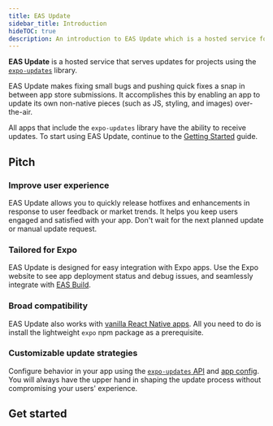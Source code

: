 ```yaml
---
title: EAS Update
sidebar_title: Introduction
hideTOC: true
description: An introduction to EAS Update which is a hosted service for projects using the expo-updates library.
---
```




**EAS Update** is a hosted service that serves updates for projects using the [`expo-updates`](/versions/latest/sdk/updates) library.

EAS Update makes fixing small bugs and pushing quick fixes a snap in between app store submissions. It accomplishes this by enabling an app to update its own non-native pieces (such as JS, styling, and images) over-the-air.

All apps that include the `expo-updates` library have the ability to receive updates. To start using EAS Update, continue to the [Getting Started](/eas-update/getting-started) guide.

## Pitch

### Improve user experience

EAS Update allows you to quickly release hotfixes and enhancements in response to user feedback or market trends. It helps you keep users engaged and satisfied with your app. Don't wait for the next planned update or manual update request.

### Tailored for Expo

EAS Update is designed for easy integration with Expo apps. Use the Expo website to see app deployment status and debug issues, and seamlessly integrate with [EAS Build](/build/introduction/).

### Broad compatibility

EAS Update also works with [vanilla React Native apps](/bare/installing-updates/). All you need to do is install the lightweight `expo` npm package as a prerequisite.

### Customizable update strategies

Configure behavior in your app using the [`expo-updates` API](/versions/latest/sdk/updates) and [app config](/versions/latest/config/app/#updates). You will always have the upper hand in shaping the update process without compromising your users' experience.

## Get started

<BoxLink
  title="Get started with EAS Update"
  description="Learn how to get started with the setup required to configure and use EAS Update in your project."
  href="/eas-update/getting-started/"
  Icon={LayersTwo02Icon}
/>

<BoxLink
  title="Publish an update"
  description="Learn how to publish an update to a specific branch with EAS Update."
  href="/eas-update/publish/"
  Icon={LayersTwo02Icon}
/>

<BoxLink
  title="Use GitHub Actions"
  description="Publish an update and preview with a QR code after a commit."
  href="/eas-update/github-actions/"
  Icon={LayersTwo02Icon}
/>

<BoxLink
  title="Develop faster"
  description="View your teammate's changes with EAS Update."
  href="/eas-update/develop-faster/"
  Icon={LayersTwo02Icon}
/>
